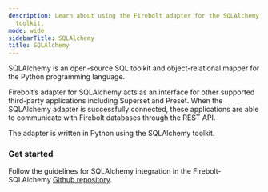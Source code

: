 ```yaml
---
description: Learn about using the Firebolt adapter for the SQLAlchemy Python SQL
  toolkit.
mode: wide
sidebarTitle: SQLAlchemy
title: SQLAlchemy
---
```



SQLAlchemy is an open-source SQL toolkit and object-relational mapper for the Python programming language.

Firebolt’s adapter for SQLAlchemy acts as an interface for other supported third-party applications including Superset and Preset. When the SQLAlchemy adapter is successfully connected, these applications are able to communicate with Firebolt databases through the REST API.

The adapter is written in Python using the SQLAlchemy toolkit.

### Get started

Follow the guidelines for SQLAlchemy integration in the Firebolt-SQLAlchemy [Github repository](https://github.com/firebolt-db/firebolt-sqlalchemy/).

